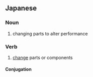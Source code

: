 ==Japanese==
{{ja-kanjitab|かん|そう|yomi=on}}

===Noun===
{{ja-noun|かんそう}}

# changing parts to alter performance

===Verb===
{{ja-verb-suru|かんそう}}

# [[change]] parts or components

====Conjugation====
{{ja-suru|かんそう}}